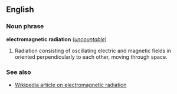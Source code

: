 ==English==
===Noun phrase===
'''electromagnetic radiation''' (''[[uncountable]]'')

#Radiation consisting of oscillating electric and magnetic fields in oriented perpendicularly to each other, moving through space.

===See also===
*[[w:electromagnetic radiation|Wikipedia article on electromagnetic radiation]]